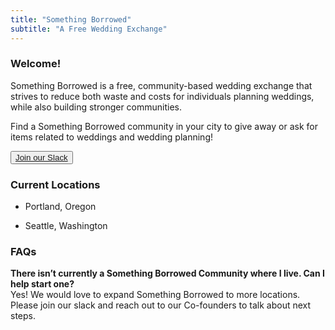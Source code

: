 ```yaml
---
title: "Something Borrowed"
subtitle: "A Free Wedding Exchange"
---
```


### Welcome!

Something Borrowed is a free, community-based wedding exchange that strives to reduce both waste and costs for individuals planning weddings, while also building stronger communities.

Find a Something Borrowed community in your city to give away or ask for items related to weddings and wedding planning!

<button type="button" class="btn btn-outline-secondary">[Join our Slack](https://somethingborrowedx.slack.com/)</button>

### Current Locations

-   Portland, Oregon

-   Seattle, Washington

### FAQs

**There isn't currently a Something Borrowed Community where I live. Can I help start one?**\
Yes! We would love to expand Something Borrowed to more locations. Please join our slack and reach out to our Co-founders to talk about next steps.

